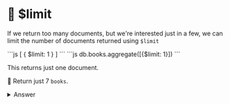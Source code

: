 
# 👐 $limit

If we return too many documents, but we're interested just in a few, we can limit the number of documents returned using `$limit`

<Tabs groupId="aggregations">
  <TabItem value="atlas" label="Atlas UI">
```js
[
    { $limit: 1 }
]
```
  </TabItem>
  <TabItem value="mongodb-shell" label="MongoDB Shell">
```js
db.books.aggregate([{$limit: 1}])
```
  </TabItem>
</Tabs>

This returns just one document.

👐 Return just 7 `books`.

<details>
<summary>Answer</summary>
<div>


<Tabs groupId="aggregations">
  <TabItem value="atlas" label="Atlas UI">
```js
[
    { $limit: 7 }
]
```
  </TabItem>
  <TabItem value="mongodb-shell" label="MongoDB Shell">
```js
db.books.aggregate([{$limit: 7}])
```
  </TabItem>
</Tabs>

</div>
</details>